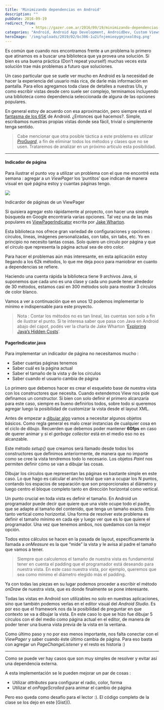 ```yaml
---
title: 'Minimizando dependencias en Android'
description: ""
pubDate: 2016-09-19
redirect_from: 
            - https://gazer.com.ar/2016/09/19/minimizando-dependencias-en-android/
categories: "Android, Android App Development, AndroidDev, Custom Views, Programación, Spanish"
heroImage: '/img/uploads/2019/02/bc306-1u2ifnjemieoygmjnxol0sg.png'
---
```


Es común que cuando nos encontramos frente a un problema lo primero que atinamos es a buscar una biblioteca que ya provea una solución. Si bien es una buena práctica (Don’t repeat yourself) muchas veces esta solución trae más problemas a futuro que soluciones.

<script src="https://gist.github.com/Gazer/a3e8f61031a013aab690c75aeccb0b60.js"></script>

Un caso particular que se suele ver mucho en Android es la necesidad de hacer la experiencia del usuario más rica, de darle más información en pantalla. Para ellos agregamos toda clase de detalles a nuestras UIs, y como escribir vistas desde cero suele ser complejo, terminamos incluyendo una biblioteca como dependencia seleccionada de alguna de las opciones populares.

En general estoy de acuerdo con esa aproximación, pero siempre está el [fantasma de los 65K](https://developer.android.com/studio/build/multidex.html) de Android. ¿Entonces qué hacemos?. Simple, escribamos nuestras propias vistas donde sea fácil, trivial o simplemente tenga sentido.

> Cabe mencionar que otra posible táctica a este problema es utilizar [_ProGuard_](https://developer.android.com/studio/build/shrink-code.html), a fin de eliminar todos los métodos y clases que no se usen. Trataremos de analizar en un próximo artículo esta posibilidad.

---

#### Indicador de página

Para ilustrar el punto voy a utilizar un problema con el que me encontré esta semana : agregar a un _ViewPager_ los ‘puntitos’ que indican de manera visual en qué página estoy y cuantas páginas tengo.

![](/img/uploads/2019/02/bc306-1u2ifnjemieoygmjnxol0sg.png)

Indicardor de páginas de un ViewPager

Si quisiera agregar esto rápidamente al proyecto, con hacer una simple búsqueda en Google encontraría varias opciones. Tal vez una de las más populares es [ViewPagerIndicator](https://github.com/JakeWharton/ViewPagerIndicator) escrita por [Jake Wharton](http://jakewharton.com/).

Esta biblioteca nos ofrece gran variedad de configuraciones y opciones : círculos, líneas, imágenes personalizadas, con tabs, sin tabs, etc. Yo en principio no necesito tantas cosas. Solo quiero un círculo por página y que el círculo que representa la página actual sea de otro color.

Para hacer el problemas aún más interesante, en esta aplicación estoy llegando a los 62k métodos, lo que me deja poco para maniobrar en cuanto a dependencias se refiere.

Haciendo una cuenta rápida la biblioteca tiene 9 archivos Java, si suponemos que cada uno es una clase y cada uno puede tener alrededor de 30 métodos, estamos casi en 300 métodos solo para mostrar 3 círculos de color blanco.

Vamos a ver a continuación que en unos 12 podemos implementar lo mínimo e indispensable para este proyecto.

> Nota : Contar los métodos no es tan lineal, las cuentas son solo a fin de ilustrar el punto. Si te interesa saber que pasa con Java en Android abajo del capot, podés ver la charla de Jake Wharton ‘[Exploring Java’s Hidden Costs](https://realm.io/news/360andev-jake-wharton-java-hidden-costs-android/)’.

#### PagerIndicator.java

Para implementar un indicador de página no necesitamos mucho :

- Saber cuantas páginas tenemos
- Saber cuál es la página actual
- Saber el tamaño de la vista y de los círculos
- Saber cuando el usuario cambia de página

Lo primero que debemos hacer es crear el esqueleto base de nuestra vista con los constructores que necesita. Cuando extendemos View nos pide que definamos un constructor. Si bien con solo definir el primero alcanzaría para este caso, siempre es bueno definirlos todos, sobre todo si queremos agregar luego la posibilidad de customizar la vista desde el layout XML.

<script src="https://gist.github.com/Gazer/a3e8f61031a013aab690c75aeccb0b60.js"></script>

Antes de empezar a [dibujar algo](https://developer.android.com/training/custom-views/custom-drawing.html) vamos a necesitar algunos objetos básicos. Como regla general es malo crear instancias de cualquier cosa en el ciclo de dibujo. Recuerden que debemos poder mantener **60fps** en caso de querer animar y si el _garbage collector_ está en el medio eso no es alcanzable.

Este método _setup()_ que creamos será llamado desde todos los constructores que definimos anteriormente, de manera que no importe como se cree la vista tendremos todo lo necesario. Los objetos _Paint_ nos permiten definir cómo se van a dibujar las cosas.

<script src="https://gist.github.com/Gazer/5098ec213709d3bac7263d657cca6188.js"></script>

Dibujar los círculos que representan las páginas es bastante simple en este caso. Lo que hago es calcular el ancho total que van a ocupar los N puntos, contando los espacios de separación que son proporcionales al diámetro y luego centro el bloque completo tanto en dirección horizontal como vertical.

Un punto crucial en toda vista es definir el tamaño. En Android un programador puede decir que quiere que una viste ocupe todo el padre, que se adapte al tamaño del contenido, que tenga un tamaño exacto. Esto tanto vertical como horizontal. Una forma de resolver este problema es definir el tamaño mínimo en cada eje y luego ver que es lo que quiere el programador. Una vez que tenemos ambos, nos quedamos con la mejor opción.

Todos estos cálculos se hacen en la pasada de layout, específicamente la llamada a _onMeasure_ es la que “mide” la vista y le avisa al padre el tamaño que vamos a tener.

> Siempre que calculemos el tamaño de nuestra vista es fundamental tener en cuenta el padding que el programador está deseando para nuestra vista. En este caso nuestra vista, por ejemplo, queremos que sea como mínimo el diámetro elegido más el padding.

<script src="https://gist.github.com/Gazer/6ecbed1b078ac0c2a07608e533698c13.js"></script>

Ya con todas las piezas en su lugar podemos proceder a escribir el método _onDraw_ de nuestra vista, que es donde finalmente se pone interesante.

Todas las vistas en Android son utilizables no solo en nuestras aplicaciones, sino que también podemos verlas en el editor visual del _Android Studio_. Es por eso que el framework nos da la posibilidad de preguntar en que contexto se va a dibujar la vista. En este caso lo que se hizo fue dibujar 5 círculos con el del medio como página actual en el editor, de manera de poder tener una buena vista previa de la vista en la ventana.

<script src="https://gist.github.com/Gazer/dc1f39f6c5787a0d19240350855b5ca2.js"></script>

Como último paso y no por eso menos importante, nos falta conectar con el _ViewPager_ y saber cuando éste último cambia de página. Para eso basta con agregar un _PageChangeListener_ y el resto es historia :)

<script src="https://gist.github.com/Gazer/09c80557fda8b9d2b91d6953d5afbec4.js"></script>

---

Como se puede ver hay casos que son muy simples de resolver y evitar así una dependencia externa.

A esta implementación se le pueden mejorar un par de cosas :

- Utilizar _attributes_ para configurar el radio, color, forma
- Utilizar el _onPageScrolled_ para animar el cambio de página

Pero eso queda como desafío para el lector :). El código completo de la clase se los dejo en este [Gist](<script src="https://gist.github.com/Gazer/6702455190adefef62bf721e9c5be0ae.js"></script>).
